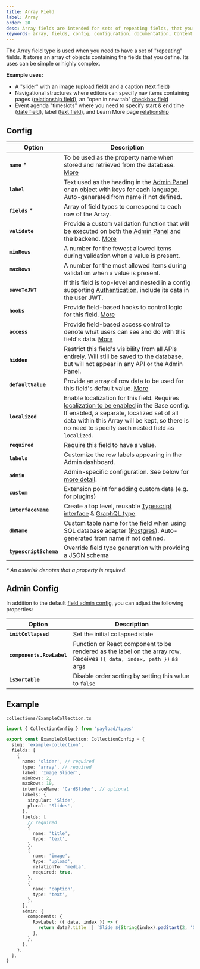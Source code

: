 ```yaml
---
title: Array Field
label: Array
order: 20
desc: Array fields are intended for sets of repeating fields, that you define. Learn how to use array fields, see examples and options.
keywords: array, fields, config, configuration, documentation, Content Management System, cms, headless, javascript, node, react, nextjs
---
```


<Banner>
  The Array field type is used when you need to have a set of "repeating" fields. It stores an array
  of objects containing the fields that you define. Its uses can be simple or highly complex.
</Banner>

<LightDarkImage
  srcLight="https://payloadcms.com/images/docs/fields/array.png"
  srcDark="https://payloadcms.com/images/docs/fields/array-dark.png"
  alt="Array field with two Rows in Payload admin panel"
  caption="Admin Panel screenshot of an Array field with two Rows"
/>

**Example uses:**

- A "slider" with an image ([upload field](/docs/fields/upload)) and a caption ([text field](/docs/fields/text))
- Navigational structures where editors can specify nav items containing pages ([relationship field](/docs/fields/relationship)), an "open in new tab" [checkbox field](/docs/fields/checkbox)
- Event agenda "timeslots" where you need to specify start & end time ([date field](/docs/fields/date)), label ([text field](/docs/fields/text)), and Learn More page [relationship](/docs/fields/relationship)

## Config

| Option                 | Description                                                                                                                                                                                                                                                                        |
| ---------------------- | ---------------------------------------------------------------------------------------------------------------------------------------------------------------------------------------------------------------------------------------------------------------------------------- |
| **`name`** \*          | To be used as the property name when stored and retrieved from the database. [More](/docs/fields/overview#field-names)                                                                                                                                                             |
| **`label`**            | Text used as the heading in the [Admin Panel](../admin/overview) or an object with keys for each language. Auto-generated from name if not defined.                                                                                                                                                     |
| **`fields`** \*        | Array of field types to correspond to each row of the Array.                                                                                                                                                                                                                       |
| **`validate`**         | Provide a custom validation function that will be executed on both the [Admin Panel](../admin/overview) and the backend. [More](/docs/fields/overview#validation)                                                                                                                                       |
| **`minRows`**          | A number for the fewest allowed items during validation when a value is present.                                                                                                                                                                                                   |
| **`maxRows`**          | A number for the most allowed items during validation when a value is present.                                                                                                                                                                                                     |
| **`saveToJWT`**        | If this field is top-level and nested in a config supporting [Authentication](/docs/authentication/config), include its data in the user JWT.                                                                                                                                      |
| **`hooks`**            | Provide field-based hooks to control logic for this field. [More](/docs/fields/overview#field-level-hooks)                                                                                                                                                                         |
| **`access`**           | Provide field-based access control to denote what users can see and do with this field's data. [More](/docs/fields/overview#field-level-access-control)                                                                                                                            |
| **`hidden`**           | Restrict this field's visibility from all APIs entirely. Will still be saved to the database, but will not appear in any API or the Admin Panel.                                                                                                                                   |
| **`defaultValue`**     | Provide an array of row data to be used for this field's default value. [More](/docs/fields/overview#default-values)                                                                                                                                                               |
| **`localized`**        | Enable localization for this field. Requires [localization to be enabled](/docs/configuration/localization) in the Base config. If enabled, a separate, localized set of all data within this Array will be kept, so there is no need to specify each nested field as `localized`. |
| **`required`**         | Require this field to have a value.                                                                                                                                                                                                                                                |
| **`labels`**           | Customize the row labels appearing in the Admin dashboard.                                                                                                                                                                                                                         |
| **`admin`**            | Admin-specific configuration. See below for [more detail](#admin-config).                                                                                                                                                                                                          |
| **`custom`**           | Extension point for adding custom data (e.g. for plugins)                                                                                                                                                                                                                          |
| **`interfaceName`**    | Create a top level, reusable [Typescript interface](/docs/typescript/generating-types#custom-field-interfaces) & [GraphQL type](/docs/graphql/graphql-schema#custom-field-schemas).                                                                                                |
| **`dbName`**           | Custom table name for the field when using SQL database adapter ([Postgres](/docs/database/postgres)). Auto-generated from name if not defined.                                                                                                                                    |
| **`typescriptSchema`** | Override field type generation with providing a JSON schema                                                                                                                                                                                                                        |

_\* An asterisk denotes that a property is required._

## Admin Config

In addition to the default [field admin config](/docs/fields/overview#admin-config), you can adjust the following properties:

| Option                    | Description                                                                                                          |
| ------------------------- | -------------------------------------------------------------------------------------------------------------------- |
| **`initCollapsed`**       | Set the initial collapsed state                                                                                      |
| **`components.RowLabel`** | Function or React component to be rendered as the label on the array row. Receives `({ data, index, path })` as args |
| **`isSortable`**          | Disable order sorting by setting this value to `false`                                                               |

## Example

`collections/ExampleCollection.ts`

```ts
import { CollectionConfig } from 'payload/types'

export const ExampleCollection: CollectionConfig = {
  slug: 'example-collection',
  fields: [
    {
      name: 'slider', // required
      type: 'array', // required
      label: 'Image Slider',
      minRows: 2,
      maxRows: 10,
      interfaceName: 'CardSlider', // optional
      labels: {
        singular: 'Slide',
        plural: 'Slides',
      },
      fields: [
        // required
        {
          name: 'title',
          type: 'text',
        },
        {
          name: 'image',
          type: 'upload',
          relationTo: 'media',
          required: true,
        },
        {
          name: 'caption',
          type: 'text',
        },
      ],
      admin: {
        components: {
          RowLabel: ({ data, index }) => {
            return data?.title || `Slide ${String(index).padStart(2, '0')}`
          },
        },
      },
    },
  ],
}
```
